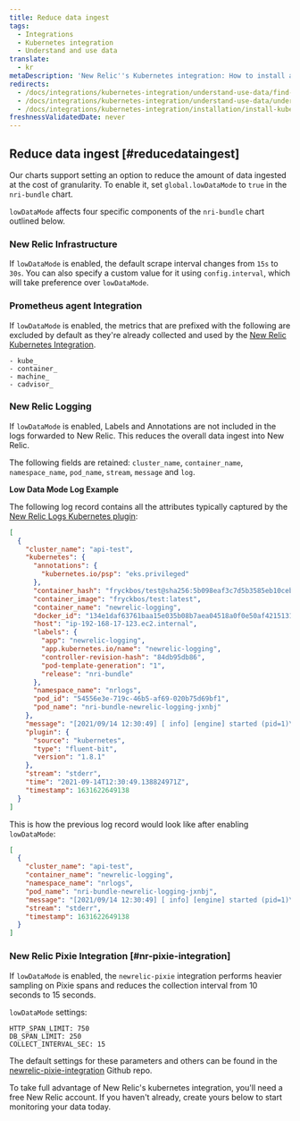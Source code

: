 ```yaml
---
title: Reduce data ingest
tags:
  - Integrations
  - Kubernetes integration
  - Understand and use data
translate:
  - kr
metaDescription: 'New Relic''s Kubernetes integration: How to install and activate the integration, and what data is reported.'
redirects:
  - /docs/integrations/kubernetes-integration/understand-use-data/find-use-your-kubernetes-data
  - /docs/integrations/kubernetes-integration/understand-use-data/understand-use-data
  - /docs/integrations/kubernetes-integration/installation/install-kubernetes-integration-using-helm/#services
freshnessValidatedDate: never
---
```


## Reduce data ingest [#reducedataingest]

Our charts support setting an option to reduce the amount of data ingested at the cost of granularity. To enable it, set `global.lowDataMode` to `true` in the `nri-bundle` chart.

`lowDataMode` affects four specific components of the `nri-bundle` chart outlined below.

### New Relic Infrastructure

If `lowDataMode` is enabled, the default scrape interval changes from `15s` to `30s`.
You can also specify a custom value for it using `config.interval`, which will take preference over `lowDataMode`.

### Prometheus agent Integration

If `lowDataMode` is enabled, the metrics that are prefixed with the following are excluded by default as they're already collected and used by the [New Relic Kubernetes Integration](/docs/integrations/kubernetes-integration/understand-use-data/find-use-your-kubernetes-data/#event-types).

```
- kube_
- container_
- machine_
- cadvisor_
```

### New Relic Logging

If `lowDataMode` is enabled, Labels and Annotations are not included in the logs forwarded to New Relic. This reduces the overall data ingest into New Relic.

The following fields are retained: `cluster_name`, `container_name`, `namespace_name`, `pod_name`, `stream`, `message` and `log`.

**Low Data Mode Log Example**

The following log record contains all the attributes typically captured by the [New Relic Logs Kubernetes plugin](/docs/logs/forward-logs/kubernetes-plugin-log-forwarding/):

```json
[
  {
    "cluster_name": "api-test",
    "kubernetes": {
      "annotations": {
        "kubernetes.io/psp": "eks.privileged"
      },
      "container_hash": "fryckbos/test@sha256:5b098eaf3c7d5b3585eb10cebee63665b6208bea31ef31a3f0856c5ffdda644b",
      "container_image": "fryckbos/test:latest",
      "container_name": "newrelic-logging",
      "docker_id": "134e1daf63761baa15e035b08b7aea04518a0f0e50af4215131a50c6a379a072",
      "host": "ip-192-168-17-123.ec2.internal",
      "labels": {
        "app": "newrelic-logging",
        "app.kubernetes.io/name": "newrelic-logging",
        "controller-revision-hash": "84db95db86",
        "pod-template-generation": "1",
        "release": "nri-bundle"
      },
      "namespace_name": "nrlogs",
      "pod_id": "54556e3e-719c-46b5-af69-020b75d69bf1",
      "pod_name": "nri-bundle-newrelic-logging-jxnbj"
    },
    "message": "[2021/09/14 12:30:49] [ info] [engine] started (pid=1)\n",
    "plugin": {
      "source": "kubernetes",
      "type": "fluent-bit",
      "version": "1.8.1"
    },
    "stream": "stderr",
    "time": "2021-09-14T12:30:49.138824971Z",
    "timestamp": 1631622649138
  }
]
```

This is how the previous log record would look like after enabling `lowDataMode`:

```json
[
  {
    "cluster_name": "api-test",
    "container_name": "newrelic-logging",
    "namespace_name": "nrlogs",
    "pod_name": "nri-bundle-newrelic-logging-jxnbj",
    "message": "[2021/09/14 12:30:49] [ info] [engine] started (pid=1)\n",
    "stream": "stderr",
    "timestamp": 1631622649138
  }
]
```

### New Relic Pixie Integration [#nr-pixie-integration]

If `lowDataMode` is enabled, the `newrelic-pixie` integration performs heavier sampling on Pixie spans and reduces the collection interval from 10 seconds to 15 seconds.

`lowDataMode` settings:

```
HTTP_SPAN_LIMIT: 750
DB_SPAN_LIMIT: 250
COLLECT_INTERVAL_SEC: 15
```

The default settings for these parameters and others can be found in the [newrelic-pixie-integration](https://github.com/newrelic/newrelic-pixie-integration) Github repo.

To take full advantage of New Relic's kubernetes integration, you'll need a free New Relic account. If you haven't already, create yours below to start monitoring your data today.
